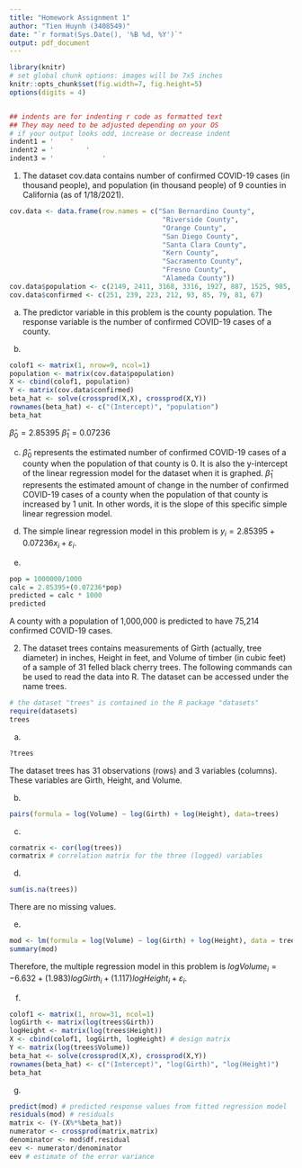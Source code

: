 ```yaml
---
title: "Homework Assignment 1"
author: "Tien Huynh (3408549)"
date: "`r format(Sys.Date(), '%B %d, %Y')`"
output: pdf_document
---
```



```r
library(knitr)
# set global chunk options: images will be 7x5 inches
knitr::opts_chunk$set(fig.width=7, fig.height=5)
options(digits = 4)


## indents are for indenting r code as formatted text
## They may need to be adjusted depending on your OS
# if your output looks odd, increase or decrease indent
indent1 = '    '
indent2 = '        '
indent3 = '            '
```

1. The dataset cov.data contains number of confirmed COVID-19 cases (in thousand people), and population (in thousand people) of 9 counties in California (as of 1/18/2021).

```r
cov.data <- data.frame(row.names = c("San Bernardino County",
                                      "Riverside County",
                                      "Orange County",
                                      "San Diego County",
                                      "Santa Clara County",
                                      "Kern County",
                                      "Sacramento County",
                                      "Fresno County",
                                      "Alameda County"))
cov.data$population <- c(2149, 2411, 3168, 3316, 1927, 887, 1525, 985, 1657)
cov.data$confirmed <- c(251, 239, 223, 212, 93, 85, 79, 81, 67)
```

a) 
The predictor variable in this problem is the county population. The response variable is the number of confirmed COVID-19 cases of a county.

b)  
```r
colof1 <- matrix(1, nrow=9, ncol=1)
population <- matrix(cov.data$population)
X <- cbind(colof1, population)
Y <- matrix(cov.data$confirmed)
beta_hat <- solve(crossprod(X,X), crossprod(X,Y))
rownames(beta_hat) <- c("(Intercept)", "population")
beta_hat
```
$\hat\beta_0 = 2.85395$
$\hat\beta_1 = 0.07236$

c)  
$\hat\beta_0$ represents the estimated number of confirmed COVID-19 cases of a county when the population of that county is 0. It is also the y-intercept of the linear regression model for the dataset when it is graphed. $\hat\beta_1$ represents the estimated amount of change in the number of confirmed COVID-19 cases of a county when the population of that county is increased by 1 unit. In other words, it is the slope of this specific simple linear regression model.

d) 
The simple linear regression model in this problem is $y_i = 2.85395 + 0.07236 x_i + \varepsilon_i$.

e)
```r
pop = 1000000/1000
calc = 2.85395+(0.07236*pop)
predicted = calc * 1000
predicted
```
A county with a population of 1,000,000 is predicted to have 75,214 confirmed COVID-19 cases.

2. The dataset trees contains measurements of Girth (actually, tree diameter) in inches, Height in feet, and Volume of timber (in cubic feet) of a sample of 31 felled black cherry trees. The following commands can be used to read the data into R. The dataset can be accessed under the name
trees.

```r
# the dataset "trees" is contained in the R package "datasets"
require(datasets)
trees
```

a)
```r
?trees
```

The dataset trees has 31 observations (rows) and 3 variables (columns). These variables are Girth, Height, and Volume.

b)
```r
pairs(formula = log(Volume) ~ log(Girth) + log(Height), data=trees)
```

c)
```r
cormatrix <- cor(log(trees))
cormatrix # correlation matrix for the three (logged) variables
```

d)
```r
sum(is.na(trees))
```

There are no missing values.

e)
```r
mod <- lm(formula = log(Volume) ~ log(Girth) + log(Height), data = trees)
summary(mod)
```

Therefore, the multiple regression model in this problem is $log Volume_i = -6.632 + (1.983)log Girth_i + (1.117)logHeight_i + \varepsilon_i$.

f)
```r
colof1 <- matrix(1, nrow=31, ncol=1)
logGirth <- matrix(log(trees$Girth))
logHeight <- matrix(log(trees$Height))
X <- cbind(colof1, logGirth, logHeight) # design matrix
Y <- matrix(log(trees$Volume))
beta_hat <- solve(crossprod(X,X), crossprod(X,Y))
rownames(beta_hat) <- c("(Intercept)", "log(Girth)", "log(Height)")
beta_hat
```

g)
```r
predict(mod) # predicted response values from fitted regression model
residuals(mod) # residuals
matrix <- (Y-(X%*%beta_hat))
numerator <- crossprod(matrix,matrix)
denominator <- mod$df.residual
eev <- numerator/denominator
eev # estimate of the error variance
```